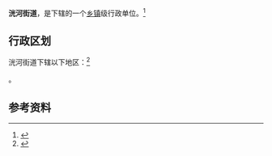 {{中国乡级行政区|37/08/11/004/000}}

'''洸河街道'''，是{{PRC admin/fullname|37/08/11/004/000|3}}下辖的一个[[乡镇|乡镇]]级行政单位。<ref>{{PRC admin/ref sgc|{{PRC admin/parent|37/08/11/004/000}}}}</ref>

== 行政区划 ==

洸河街道下辖以下地区：<ref>{{PRC admin/ref sgc|37/08/11/004/000}}</ref>

{{PRC admin/children|37/08/11/004/000}}。

== 参考资料 ==

{{reflist}}

{{行政区划小作品}}
{{PRC admin/navcat|37/08/11/004/000}}